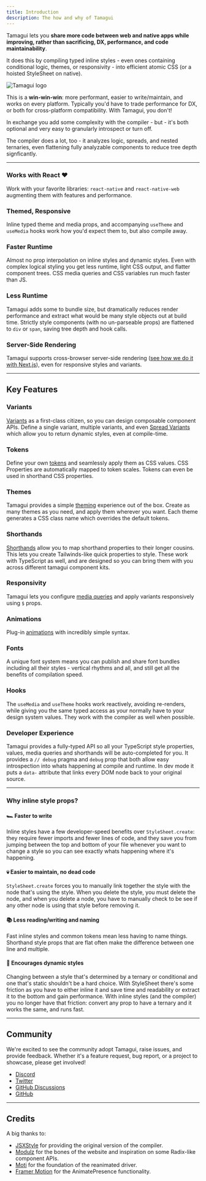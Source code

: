 ```yaml
---
title: Introduction
description: The how and why of Tamagui
---
```


Tamagui lets you **share more code between web and native apps while improving, rather than sacrificing, DX, performance, and code maintainability**.

It does this by compiling typed inline styles - even ones containing conditional logic, themes, or responsivity - into efficient atomic CSS (or a hoisted StyleSheet on native).

<Image size="hero" title="Tamagui logo" src="/social.jpg" height={200} width={800} />

This is a **win-win-win**: more performant, easier to write/maintain, and works on every platform. Typically you'd have to trade performance for DX, or both for cross-platform compatibility. With Tamagui, you don't!

In exchange you add some complexity with the compiler - but - it's both optional and very easy to granularly introspect or turn off.

The compiler does a lot, too - it analyzes logic, spreads, and nested ternaries, even flattening fully analyzable components to reduce tree depth signficantly.

---

### Works with React ❤️

Work with your favorite libraries: `react-native` and `react-native-web` augmenting them with features and performance.

### Themed, Responsive

Inline typed theme and media props, and accompanying `useTheme` and `useMedia` hooks work how you'd expect them to, but also compile away.

### Faster Runtime

Almost no prop interpolation on inline styles and dynamic styles. Even with complex logical styling you get less runtime, light CSS output, and flatter component trees. CSS media queries and CSS variables run much faster than JS.

### Less Runtime

Tamagui adds some to bundle size, but dramatically reduces render performance and extract what would be many style objects out at build time. Strictly style components (with no un-parseable props) are flattened to `div` or `span`, saving tree depth and hook calls.

### Server-Side Rendering

Tamagui supports cross-browser server-side rendering ([see how we do it with Next.js](https://github.com/tamagui/tamagui/tree/master/packages/site)), even for responsive styles and variants.

---

## Key Features

### Variants

[Variants](/docs/core/styled#variants) as a first-class citizen, so you can design composable component APIs. Define a single variant, multiple variants, and even [Spread Variants](/docs/core/styled#spread-variants) which allow you to return dynamic styles, even at compile-time.

### Tokens

Define your own [tokens](/docs/intro/configuration) and seamlessly apply them as CSS values. CSS Properties are automatically mapped to token scales. Tokens can even be used in shorthand CSS properties.

### Themes

Tamagui provides a simple [theming](/docs/intro/themes) experience out of the box. Create as many themes as you need, and apply them wherever you want. Each theme generates a CSS class name which overrides the default tokens.

### Shorthands

[Shorthands](/docs/intro/configuration#shorthands) allow you to map shorthand properties to their longer cousins. This lets you create Tailwinds-like quick properties to style. These work with TypeScript as well, and are designed so you can bring them with you across different tamagui component kits.

### Responsivity

Tamagui lets you configure [media queries](/docs/core/use-media) and apply variants responsively using `$` props.

### Animations

Plug-in [animations](/docs/core/animations) with incredibly simple syntax.

### Fonts

A unique font system means you can publish and share font bundles including all their styles - vertical rhythms and all, and still get all the benefits of compilation speed.

### Hooks

The `useMedia` and `useTheme` hooks work reactively, avoiding re-renders, while giving you the same typed access as your normally have to your design system values. They work with the compiler as well when possible.

### Developer Experience

Tamagui provides a fully-typed API so all your TypeScript style properties, values, media queries and shorthands will be auto-completed for you. It provides a `// debug` pragma and `debug` prop that both allow easy introspection into whats happening at compile and runtime. In dev mode it puts a `data-` attribute that links every DOM node back to your original source.

---

### Why inline style props?

#### 🏎 Faster to write

Inline styles have a few developer-speed benefits over `StyleSheet.create`: they require fewer imports and fewer lines of code, and they save you from jumping between the top and bottom of your file whenever you want to change a style so you can see exactly whats happening where it's happening.

#### 💀 Easier to maintain, no dead code

`StyleSheet.create` forces you to manually link together the style with the node that's using the style. When you delete the style, you must delete the node, and when you delete a node, you have to manually check to be see if any other node is using that style before removing it.

#### 📚 Less reading/writing and naming

Fast inline styles and common tokens mean less having to name things. Shorthand style props that are flat often make the difference between one line and multiple.

#### 💃 Encourages dynamic styles

Changing between a style that's determined by a ternary or conditional and one that's static shouldn't be a hard choice. With StyleSheet there's some friction as you have to either inline it and save time and readability or extract it to the bottom and gain performance. With inline styles (and the compiler) you no longer have that friction: convert any prop to have a ternary and it works the same, and runs fast.

---

## Community

We're excited to see the community adopt Tamagui, raise issues, and provide feedback. Whether it's a feature request, bug report, or a project to showcase, please get involved!

- [Discord](https://discord.gg/4qh6tdcVDa)
- [Twitter](https://twitter.com/tamagui_js)
- [GitHub Discussions](https://github.com/tamagui/tamagui/discussions)
- [GitHub](https://github.com/tamagui/tamagui)

---

## Credits

A big thanks to:

- [JSXStyle](https://github.com/jsxstyle/jsxstyle) for providing the original version of the compiler.
- [Modulz](https://github.com/modulz) for the bones of the website and inspiration on some Radix-like component APIs.
- [Moti](https://moti.fyi) for the foundation of the reanimated driver.
- [Framer Motion](https://github.com/framer/motion) for the AnimatePresence functionality.
